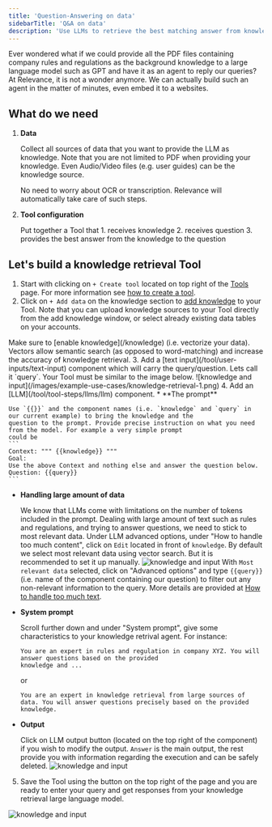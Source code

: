 ```yaml
---
title: 'Question-Answering on data'
sidebarTitle: 'Q&A on data'
description: 'Use LLMs to retrieve the best matching answer from knowledge sources'
---
```


Ever wondered what if we could provide all the PDF files containing company rules and regulations
as the background knowledge to a large language model such as GPT and have it as an agent to reply 
our queries?
At Relevance, it is not a wonder anymore. We can actually build such an agent in the matter of minutes, 
even embed it to a websites.

## What do we need
1. **Data**

    Collect all sources of data that you want to provide the LLM as knowledge.
    Note that you are not limited to PDF when providing your knowledge. Even Audio/Video files (e.g. user guides)
    can be the knowledge source.

    <Tip>
    No need to worry about OCR or transcription. Relevance will automatically take care of such steps.
    </Tip>

2. **Tool configuration**

    Put together a Tool that 
        1. receives knowledge
        2. receives question
        3. provides the best answer from the knowledge to the question

## Let's build a knowledge retrieval Tool
1. Start with clicking on `+ Create tool` located on top right of the [Tools](/get-started/key-concepts/tools) page.
For more information see [how to create a tool](/tool).
2. Click on `+ Add data` on the knowledge section to [add knowledge](/tool/knowledge/knowledge) to your Tool. 
Note that you can upload knowledge sources to your Tool directly from the add knowledge window, or select already 
existing data tables on your accounts.
<Tip>
Make sure to [enable knowledge](/knowledge) (i.e. vectorize your data). Vectors allow semantic 
search (as opposed to word-matching) and increase the accuracy of knowledge retrieval. 
</Tip>
3. Add a [text input](/tool/user-inputs/text-input) component which will carry the query/question. Lets call
it `query`. Your Tool must be similar to the image below.
![knowledge and input](/images/example-use-cases/knowledge-retrieval-1.png)
4. Add an [LLM](/tool/tool-steps/llms/llm) component.
* **The prompt**
    
    Use `{{}}` and the component names (i.e. `knowledge` and `query` in our current example) to bring the knowledge and the 
    question to the prompt. Provide precise instruction on what you need from the model. For example a very simple prompt
    could be
    ```
    Context: """ {{knowledge}} """
    Goal:
    Use the above Context and nothing else and answer the question below.
    Question: {{query}}
    ```

* **Handling large amount of data**

    We know that LLMs come with limitations on the number of tokens included in the prompt.
    Dealing with large amount of text such as rules and regulations, and trying to answer questions,
    we need to stick to most relevant data.
    Under LLM advanced options, under "How to handle too much content", click on `Edit` located in front 
    of `knowledge`. By default we select most relevant data using vector search. But it is recommended to 
    set it up manually. 
    ![knowledge and input](/images/example-use-cases/knowledge-retrieval-2.png)
    With `Most relevant data` selected, click on "Advanced options" and type `{{query}}` (i.e. name of the component
    containing our question) to filter out any non-relevant information to the query. More details are provided at
    [How to handle too much text](/tool/tool-steps/llms/how-to-handle-too-much-text).

* **System prompt**

    Scroll further down and under "System prompt", give some characteristics to your knowledge retrival agent.
    For instance:
    ```
    You are an expert in rules and regulation in company XYZ. You will answer questions based on the provided
    knowledge and ...
    ```
    or 
    ```
    You are an expert in knowledge retrieval from large sources of data. You will answer questions precisely based on the provided knowledge.
    ```

* **Output**

    Click on LLM output button (located on the top right of the component) if you wish to modify the output. `Answer`
    is the main output, the rest provide you with information regarding the execution and can be safely deleted.
    ![knowledge and input](/images/example-use-cases/knowledge-retrieval-3.png)

5. Save the Tool using the button on the top right of the page and you are ready to enter your query and get
responses from your knowledge retrieval large language model.

![knowledge and input](/images/example-use-cases/knowledge-retrieval-4.png)